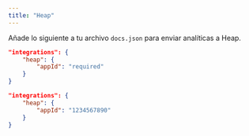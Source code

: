 ```yaml
---
title: "Heap"
---
```


Añade lo siguiente a tu archivo `docs.json` para enviar analíticas a Heap.

<CodeGroup>

```json Opciones de analíticas en docs.json
"integrations": {
    "heap": {
        "appId": "required"
    }
}
```

```json Ejemplo
"integrations": {
    "heap": {
        "appId": "1234567890"
    }
}
```

</CodeGroup>